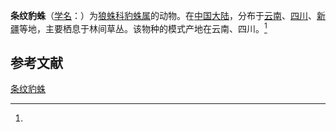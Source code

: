 {{Speciesbox
| name = 条纹豹蛛
| status = 
| status_system = 
| image = 
| genus = Pardosa
| species = strigata
| authority = (Yu et Song, 1988)<ref name='id13902'>{{cite web| url =http://www.bioinfo.cn/db05/BjdwSpecies.php?action=view&id=13902| title =条纹豹蛛| work =《中国动物物种编目数据库》| publisher =中国科学院微生物研究所| author =中国科学院动物研究所| accessdate =2009-04-28| deadurl =yes| archiveurl =https://web.archive.org/web/20160305094354/http://www.bioinfo.cn/db05/BjdwSpecies.php?action=view&id=13902| archivedate =2016-03-05}}</ref>
}}

'''条纹豹蛛'''（[[学名|学名]]：{{lang|la|''Pardosa strigata''}}）为[[狼蛛科|狼蛛科]][[豹蛛属|豹蛛属]]的动物。在[[中国大陆|中国大陆]]，分布于[[云南|云南]]、[[四川|四川]]、[[新疆|新疆]]等地，主要栖息于林间草丛。该物种的模式产地在云南、四川。<ref name='id13902'/>

== 参考文献 ==
{{reflist}}

{{Wikispecies|Pardosa strigata}}
{{Taxonbar|from=Q2505273}}

[[Category:豹蛛属|条纹豹蛛]]


{{蜘蛛小作品}}
